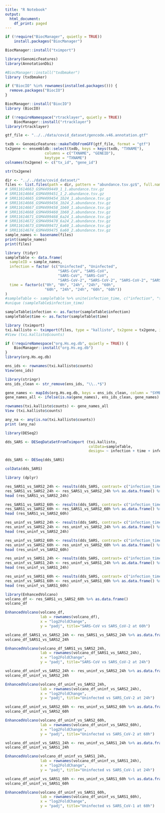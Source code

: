 ```yaml
---
title: "R Notebook"
output:
  html_document:
    df_print: paged
---
```


```r
if (!require("BiocManager", quietly = TRUE))
    install.packages("BiocManager")

BiocManager::install("tximport")
```

```r
library(GenomicFeatures)
library(AnnotationDbi)
```

```r
#BiocManager::install("txdbmaker")
library (txdbmaker)
```

```r
if ("BiocIO" %in% rownames(installed.packages())) {
  remove.packages("BiocIO")
}

BiocManager::install("BiocIO")
library (BiocIO)
```

```r
if (!requireNamespace("rtracklayer", quietly = TRUE))
    BiocManager::install("rtracklayer")
library(rtracklayer)

```

```r
gtf_file <- "../../data/covid_dataset/gencode.v46.annotation.gtf"
```

```r
txdb <- GenomicFeatures::makeTxDbFromGFF(gtf_file, format = "gtf")
tx2gene <- ensembldb::select(txdb, keys = keys(txdb, "TXNAME"),
                  columns = c("TXNAME", "GENEID"),
                  keytype = "TXNAME")
colnames(tx2gene) <- c("tx_id", "gene_id")

```

```r
str(tx2gene)
```

```r
dir <- "../../data/covid_dataset/"
files <- list.files(path = dir, pattern = "abundance.tsv.gz$", full.names = TRUE)
# SRR11614663_GSM4499449_1_1.abundance.tsv.gz
# SRR11614664_GSM4499451_1_2.abundance.tsv.gz
# SRR11614665_GSM4499454_1b24_1.abundance.tsv.gz
# SRR11614666_GSM4499456_1b24_2.abundance.tsv.gz
# SRR11614667_GSM4499458_1b60_1.abundance.tsv.gz
# SRR11614668_GSM4499460_1b60_2.abundance.tsv.gz
# SRR11614671_GSM4499468_6a24_1.abundance.tsv.gz
# SRR11614672_GSM4499470_6a24_2.abundance.tsv.gz
# SRR11614673_GSM4499472_6a60_1.abundance.tsv.gz
# SRR11614674_GSM4499475_6a60_2.abundance.tsv.gz
sample_names <- basename(files)
print(sample_names)
print(files)
```

```r
library (tidyr)
sampleTable <- data.frame(
  sampleID = sample_names,
  infection = factor (c("Uninfected", "Uninfected", 
                        "SARS-CoV", "SARS-CoV", 
                        "SARS-CoV", "SARS-CoV", 
                        "SARS-CoV-2", "SARS-CoV-2", "SARS-CoV-2", "SARS-CoV-2")),  
  time = factor(c("0h", "0h", "24h", "24h", "60h", 
                  "60h", "24h", "24h", "60h", "60h"))
)
#sampleTable <- sampleTable %>% unite(infection_time, c("infection", "time"))
#unique (sampleTable$infection_time)

sampleTable$infection <- as.factor(sampleTable$infection)
sampleTable$time <- as.factor(sampleTable$time)

```

```r
library (tximport)
txi.kallisto <- tximport(files, type = "kallisto", tx2gene = tx2gene, ignoreAfterBar = TRUE)
#View (txi.kallisto$counts)
```
```r
if (!requireNamespace("org.Hs.eg.db", quietly = TRUE)) {
    BiocManager::install("org.Hs.eg.db")
}
library(org.Hs.eg.db)
```

```r
ens_ids <- rownames(txi.kallisto$counts)
View(ens_ids)
```

```r
library(stringr)
ens_ids_clean <- str_remove(ens_ids, "\\..*$")

```

```r
gene_names <- mapIds(org.Hs.eg.db, keys = ens_ids_clean, column = "SYMBOL", keytype = "ENSEMBL", multiVals = "first")
gene_names_all <- ifelse(is.na(gene_names), ens_ids_clean, gene_names)

rownames(txi.kallisto$counts) <- gene_names_all
View (txi.kallisto$counts)
```
```r
any_na <- any(is.na(txi.kallisto$counts))
print (any_na)

```

```r
library(DESeq2)

```

```r
dds_SARS <- DESeqDataSetFromTximport (txi.kallisto, 
                                      colData=sampleTable, 
                                      design= ~ infection + time + infection:time)

dds_SARS <- DESeq(dds_SARS)

```

```r
colData(dds_SARS)
```


```r
library (dplyr)

res_SARS1_vs_SARS2_24h <- results(dds_SARS, contrast= c("infection_time", "SARS-CoV_24h", "SARS-CoV-2_24h"))
res_SARS1_vs_SARS2_24h <- res_SARS1_vs_SARS2_24h %>% as.data.frame() %>% filter(abs(log2FoldChange) > 1, padj < 0.05) %>% arrange(desc(log2FoldChange))
head (res_SARS1_vs_SARS2_24h)

res_SARS1_vs_SARS2_60h <- results(dds_SARS, contrast= c("infection_time", "SARS-CoV_60h", "SARS-CoV-2_60h"))
res_SARS1_vs_SARS2_60h <- res_SARS1_vs_SARS2_60h %>% as.data.frame() %>% filter(abs(log2FoldChange) > 1.5, padj < 0.05) %>% arrange(desc(log2FoldChange))
head (res_SARS1_vs_SARS2_60h)

res_uninf_vs_SARS2_24h <- results(dds_SARS, contrast= c("infection_time", "Uninfected_0h", "SARS-CoV-2_24h"))
res_uninf_vs_SARS2_24h <- res_uninf_vs_SARS2_24h %>% as.data.frame() %>% filter(abs(log2FoldChange) > 1.5, padj < 0.05) %>% arrange(desc(log2FoldChange))
head (res_uninf_vs_SARS2_24h)

res_uninf_vs_SARS2_60h <- results(dds_SARS, contrast= c("infection_time", "Uninfected_0h", "SARS-CoV-2_60h"))
res_uninf_vs_SARS2_60h <- res_uninf_vs_SARS2_60h %>% as.data.frame() %>% filter(abs(log2FoldChange) > 1.5, padj < 0.05) %>% arrange(desc(log2FoldChange))
head (res_uninf_vs_SARS2_60h)

res_uninf_vs_SARS1_24h <- results(dds_SARS, contrast= c("infection_time", "Uninfected_0h", "SARS-CoV_24h"))
res_uninf_vs_SARS1_24h <- res_uninf_vs_SARS1_24h %>% as.data.frame() %>% filter(abs(log2FoldChange) > 1.5, padj < 0.05) %>% arrange(desc(log2FoldChange))
head (res_uninf_vs_SARS1_24h)

res_uninf_vs_SARS1_60h <- results(dds_SARS, contrast= c("infection_time", "Uninfected_0h", "SARS-CoV_60h"))
res_uninf_vs_SARS1_60h <- res_uninf_vs_SARS1_60h %>% as.data.frame() %>% filter(abs(log2FoldChange) > 1.5, padj < 0.05) %>% arrange(desc(log2FoldChange))
head (res_uninf_vs_SARS1_60h)

```


```r
library(EnhancedVolcano)
volcano_df <- res_SARS1_vs_SARS2_60h %>% as.data.frame()
volcano_df

EnhancedVolcano(volcano_df,
                lab = rownames(volcano_df),
                x = "log2FoldChange",
                y = "padj", title="SARS-CoV vs SARS_CoV-2 at 60h")
```

```r
volcano_df_SARS1_vs_SARS2_24h <- res_SARS1_vs_SARS2_24h %>% as.data.frame()
volcano_df_SARS1_vs_SARS2_24h

EnhancedVolcano(volcano_df_SARS1_vs_SARS2_24h,
                lab = rownames(volcano_df_SARS1_vs_SARS2_24h),
                x = "log2FoldChange",
                y = "padj", title="SARS-CoV vs SARS_CoV-2 at 24h")
```
```r
volcano_df_uninf_vs_SARS2_24h <- res_uninf_vs_SARS2_24h %>% as.data.frame()
volcano_df_uninf_vs_SARS2_24h

EnhancedVolcano(volcano_df_uninf_vs_SARS2_24h,
                lab = rownames(volcano_df_uninf_vs_SARS2_24h),
                x = "log2FoldChange",
                y = "padj", title="Uninfected vs SARS_CoV-2 at 24h")
```

```r
volcano_df_uninf_vs_SARS2_60h <- res_uninf_vs_SARS2_60h %>% as.data.frame()
volcano_df_uninf_vs_SARS2_60h

EnhancedVolcano(volcano_df_uninf_vs_SARS2_60h,
                lab = rownames(volcano_df_uninf_vs_SARS2_60h),
                x = "log2FoldChange",
                y = "padj", title="Uninfected vs SARS_CoV-2 at 60h")
```

```r
volcano_df_uninf_vs_SARS1_24h <- res_uninf_vs_SARS1_24h %>% as.data.frame()
volcano_df_uninf_vs_SARS1_24h

EnhancedVolcano(volcano_df_uninf_vs_SARS1_24h,
                lab = rownames(volcano_df_uninf_vs_SARS1_24h),
                x = "log2FoldChange",
                y = "padj", title="Uninfected vs SARS_CoV-1 at 24h")
```

```r
volcano_df_uninf_vs_SARS1_60h <- res_uninf_vs_SARS1_60h %>% as.data.frame()
volcano_df_uninf_vs_SARS1_60h

EnhancedVolcano(volcano_df_uninf_vs_SARS1_60h,
                lab = rownames(volcano_df_uninf_vs_SARS1_60h),
                x = "log2FoldChange",
                y = "padj", title="Uninfected vs SARS_CoV-1 at 60h")
```

